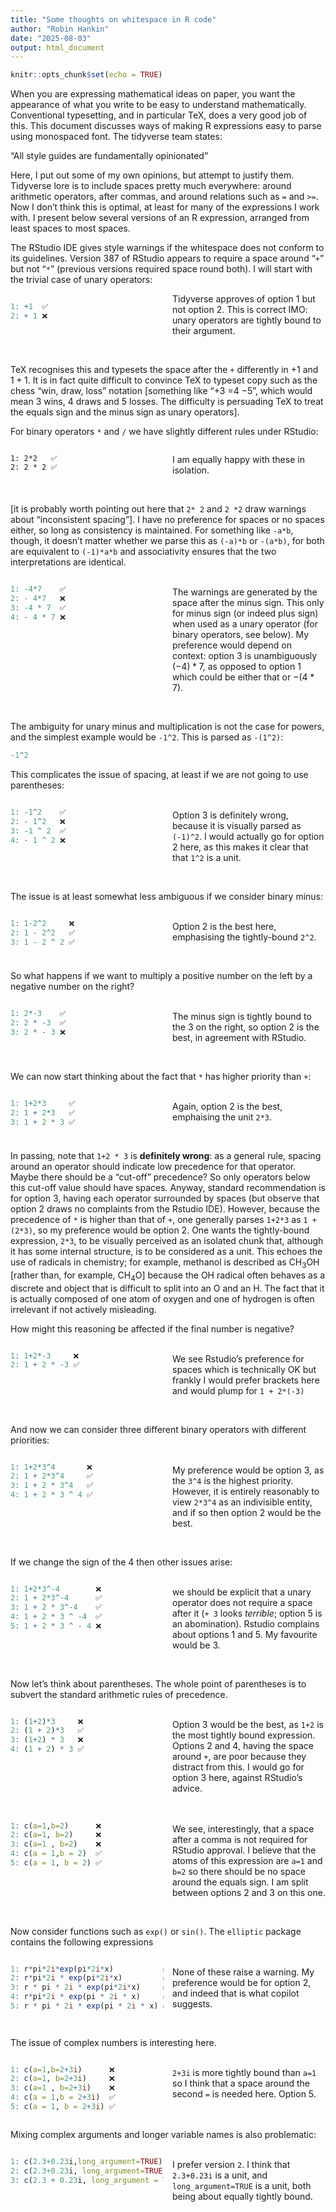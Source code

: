 ```yaml
---
title: "Some thoughts on whitespace in R code"
author: "Robin Hankin"
date: "2025-08-03"
output: html_document
---
```


```r
knitr::opts_chunk$set(echo = TRUE)
```
<style>
  .col2 {
    columns: 2 200px;         /* number of columns and width in pixels*/
    -webkit-columns: 2 200px; /* chrome, safari */
    -moz-columns: 2 200px;    /* firefox */
  }
  
  .col-break {
    break-before: column;       /* modern browsers */
    -webkit-column-break-before: always; /* Safari/Chrome */
    -moz-column-break-before: always;    /* Firefox */
  }
</style>


When you are expressing mathematical ideas on paper, you want the
appearance of what you write to be easy to understand mathematically.
Conventional typesetting, and in particular TeX, does a very good job
of this.  This document discusses ways of making R expressions easy to
parse using monospaced font.  The tidyverse team states:

"All style guides are fundamentally opinionated"

Here, I put out some of my own opinions, but attempt to justify them.
Tidyverse lore is to include spaces pretty much everywhere: around
arithmetic operators, after commas, and around relations such as `=`
and `>=`.  Now I don't think this is optimal, at least for many of the
expressions I work with.  I present below several versions of an R
expression, arranged from least spaces to most spaces.

The RStudio IDE gives style warnings if the whitespace does not
conform to its guidelines.  Version 387 of RStudio appears to require
a space around "`+`" but not "`*`" (previous versions required space
round both).  I will start with the trivial case of unary operators:

<div class="col2"><p>
```r
1: +1  ✅
2: + 1 ❌
```
</p><div class="col-break"></div>
Tidyverse approves of option 1 but not option 2.  This is correct IMO:
unary operators are tightly bound to their argument.
<br><br></p></div>

TeX recognises this and typesets the space after the `+` differently
in $+1$ and $1+1$.  It is in fact quite difficult to convince TeX to
typeset copy such as the chess "win, draw, loss" notation [something
like "$\mathord{+}3\ \mathord{=}4\ \mathord{-}5$", which would mean 3
wins, 4 draws and 5 losses.  The difficulty is persuading TeX to treat
the equals sign and the minus sign as unary operators].

For binary operators `*` and `/` we have slightly different rules
under RStudio:

<div class="col2">
```
1: 2*2   ✅
2: 2 * 2 ✅
```
</p><div class="col-break"></div><p>
I am equally happy with these in isolation.
<br><br></p></div>

[it is probably worth pointing out here that `2* 2` and `2 *2` draw
warnings about "inconsistent spacing"].  I have no preference for
spaces or no spaces either, so long as consistency is maintained.  For
something like `-a*b`, though, it doesn't matter whether we parse this
as `(-a)*b` or `-(a*b)`, for both are equivalent to `(-1)*a*b` and
associativity ensures that the two interpretations are identical.

<div class="col2"><p>
```r
1: -4*7    ✅
2: - 4*7   ❌
3: -4 * 7  ✅
4: - 4 * 7 ❌
```
</p><div class="col-break"></div><br>
The warnings are generated by the space after the minus sign.  This
only for minus sign (or indeed plus sign) when used as a unary
operator (for binary operators, see below).  My preference would
depend on context: option 3 is unambiguously $(-4)*7$, as opposed to option
1 which could be either that or $-(4*7)$.
<br><br></p></div>


The ambiguity for unary minus and multiplication is not the case for
powers, and the simplest example would be `-1^2`.  This is parsed as
`-(1^2)`:

```r
-1^2
```

This complicates the issue of spacing, at least if we are not going to
use parentheses:

<div class="col2"><p>
```r
1: -1^2    ✅
2: - 1^2   ❌
3: -1 ^ 2  ✅
4: - 1 ^ 2 ❌
```
</p><div class="col-break"></div><br>
Option 3 is definitely wrong, because it is visually parsed as
`(-1)^2`.  I would actually go for option 2 here, as this makes it
clear that that `1^2` is a unit.
<br><br></p></div>

The issue is at least somewhat less ambiguous if we consider binary
minus:

<div class="col2"><p>
```r
1: 1-2^2     ❌
2: 1 - 2^2   ✅
3: 1 - 2 ^ 2 ✅
```
</p><div class="col-break"></div><br>
Option 2 is the best here, emphasising the tightly-bound `2^2`.
<br><br></p></div>

So what happens if we want to multiply a positive number on the left
by a negative number on the right?

<div class="col2"><p>
```r
1: 2*-3    ✅
2: 2 * -3  ✅
3: 2 * - 3 ❌
```
</p><div class="col-break"></div><br>
The minus sign is tightly bound to the 3 on the right, so option
2 is the best, in agreement with RStudio.
<br><br></p></div>

We can now start thinking about the fact that `*` has higher priority
than `+`:

<div class="col2"><p>
```r
1: 1+2*3     ✅
2: 1 + 2*3   ✅
3: 1 + 2 * 3 ✅
```
</p><div class="col-break"></div><br>
Again, option 2 is the best, emphaising the unit `2*3`.
<br><br></p></div>

In passing, note that `1+2 * 3` is **definitely wrong**: as a general
rule, spacing around an operator should indicate low precedence for
that operator.  Maybe there should be a "cut-off" precedence? So only
operators below this cut-off value should have spaces.  Anyway,
standard recommendation is for option 3, having each operator
surrounded by spaces (but observe that option 2 draws no complaints
from the Rstudio IDE).  However, because the precedence of `*` is
higher than that of `+`, one generally parses `1+2*3` as `1 + (2*3)`,
so my preference would be option 2. One wants the tightly-bound
expression, `2*3`, to be visually perceived as an isolated chunk that,
although it has some internal structure, is to be considered as a
unit. This echoes the use of radicals in chemistry; for example,
methanol is described as CH<sub>3</sub>OH [rather than, for example,
CH<sub>4</sub>O] because the OH radical often behaves as a discrete
and object that is difficult to split into an O and an H.  The fact
that it is actually composed of one atom of oxygen and one of hydrogen
is often irrelevant if not actively misleading.

How might this reasoning be affected if the final number is negative?

<div class="col2"><p>
```r
1: 1+2*-3     ❌
2: 1 + 2 * -3 ✅
```
</p><div class="col-break"></div><br>
We see Rstudio's preference for spaces which is technically OK but
frankly I would prefer brackets here and would plump for `1 + 2*(-3)`
<br><br></p></div>


And now we can consider three different binary operators with
different priorities:

<div class="col2"><p>
```r
1: 1+2*3^4       ❌
2: 1 + 2*3^4     ✅
3: 1 + 2 * 3^4   ✅
4: 1 + 2 * 3 ^ 4 ✅
```
</p><div class="col-break"></div><br>
My preference would be option 3, as the `3^4` is the highest
priority.  However, it is entirely reasonably to view `2*3^4` as an
indivisible entity, and if so then option 2 would be the best.
<br><br></p></div>

If we change the sign of the 4 then other issues arise:

<div class="col2"><p>
```r
1: 1+2*3^-4        ❌
2: 1 + 2*3^-4      ✅
3: 1 + 2 * 3^-4    ✅
4: 1 + 2 * 3 ^ -4  ✅
5: 1 + 2 * 3 ^ - 4 ❌
```
</p><div class="col-break"></div><br>
we should be explicit that a unary operator does not require a
space after it (`+ 3` looks *terrible*; option 5 is an abomination).
Rstudio complains about options 1 and 5.  My favourite would be 3.
<br><br></p></div>

Now let's think about parentheses.  The whole point of parentheses is
to subvert the standard arithmetic rules of precedence.

<div class="col2"><p>
```r
1: (1+2)*3     ❌
2: (1 + 2)*3   ✅
3: (1+2) * 3   ❌
4: (1 + 2) * 3 ✅
```
</p><div class="col-break"></div><br>
Option 3 would be the best, as `1+2` is the most tightly bound
expression.  Options 2 and 4, having the space around `+`, are poor
because they distract from this.  I would go for option 3 here,
against RStudio's advice.
<br><br></p></div>


<div class="col2"><p>
```r
1: c(a=1,b=2)      ❌
2: c(a=1, b=2)     ❌
3: c(a=1 , b=2)    ❌
4: c(a = 1,b = 2)  ✅
5: c(a = 1, b = 2) ✅
```
</p><div class="col-break"></div><br>
We see, interestingly, that a space after a comma is not
required for RStudio approval.  I believe that the atoms of this
expression are `a=1` and `b=2` so there should be no space around the
equals sign.  I am split between options 2 and 3 on this one.
<br><br></p></div>


Now consider functions such as `exp()` or `sin()`.  The `elliptic`
package contains the following expressions

<div class="col2"><p>
```r
1: r*pi*2i*exp(pi*2i*x)           ✅
2: r*pi*2i * exp(pi*2i*x)         ✅
3: r * pi * 2i * exp(pi*2i*x)     ✅
4: r*pi*2i * exp(pi * 2i * x)     ✅
5: r * pi * 2i * exp(pi * 2i * x) ✅
```
</p><div class="col-break"></div><br>
None of these raise a warning.  My preference would be for option
2, and indeed that is what copilot suggests.
<br><br></p></div>

The issue of complex numbers is interesting here.

<div class="col2"><p>
```r
1: c(a=1,b=2+3i)      ❌
2: c(a=1, b=2+3i)     ❌
3: c(a=1 , b=2+3i)    ❌
4: c(a = 1,b = 2+3i)  ✅
5: c(a = 1, b = 2+3i) ✅
```
</p><div class="col-break"></div><br>
`2+3i` is more tightly bound than `a=1` so I think that a space around
the second `=` is needed here.  Option 5.
<br><br></p></div>


Mixing complex arguments and longer variable names is also problematic:


<div class="col2"><p>
```r
1: c(2.3+0.23i,long_argument=TRUE)      ❌
2: c(2.3+0.23i, long_argument=TRUE)     ❌
3: c(2.3 + 0.23i, long_argument = TRUE) ✅
```
</p><div class="col-break"></div><br>
I prefer version `2`.  I think that `2.3+0.23i` is a unit, and
`long_argument=TRUE` is a unit, both being about equally tightly
bound.
<br><br></p></div>

